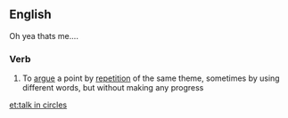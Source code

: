 ==English==
Oh yea thats me....
===Verb===
{{head|en|verb|head=[[talk]] in [[circle]]s}}

# To [[argue]] a point by [[repetition]] of the same theme, sometimes by using different words, but without making any progress

[[et:talk in circles]]